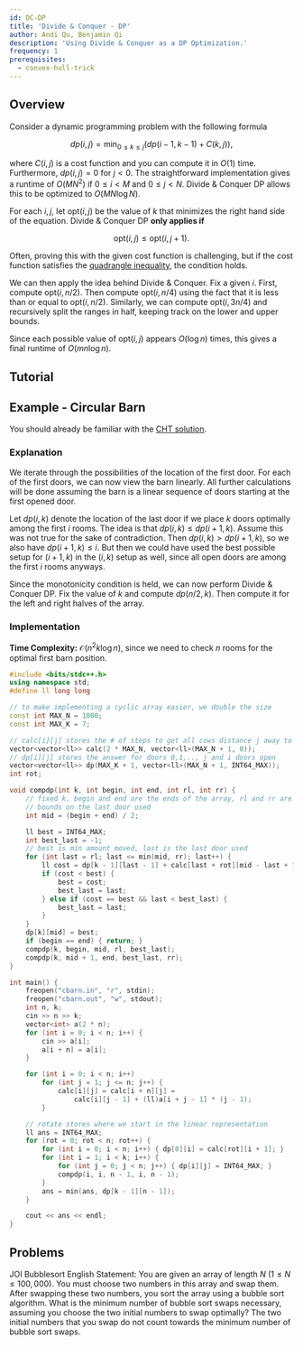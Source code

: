 ```yaml
---
id: DC-DP
title: 'Divide & Conquer - DP'
author: Andi Qu, Benjamin Qi
description: 'Using Divide & Conquer as a DP Optimization.'
frequency: 1
prerequisites:
  - convex-hull-trick
---
```


## Overview

Consider a dynamic programming problem with the following formula

$$
dp(i,j) = \min_{0\leq k \leq j} ( dp(i-1, k-1) + C(k,j)),
$$

where $C(i,j)$ is a cost function and you can compute it in $O(1)$ time. Furthermore, $dp(i,j) =0$ for $j<0$. The straightforward implementation gives a runtime of $O(MN^2)$ if $0\leq i <  M$ and $0\leq j < N$. Divide & Conquer DP allows this to be optimized to $O(M N \log N)$.

For each $i,j$, let $\text{opt}(i,j)$ be the value of $k$ that minimizes the right hand side of the equation. Divide & Conquer DP **only applies if**

$$
\text{opt}(i,j) \leq \text{opt}(i,j+1).
$$

Often, proving this with the given cost function is challenging, but if the cost function satisfies the [quadrangle inequality](https://codeforces.com/blog/entry/86306), the condition holds.

We can then apply the idea behind Divide & Conquer. Fix a given $i$. First, compute $\text{opt}(i,n/2)$. Then compute $\text{opt}(i, n/4)$ using the fact that it is less than or equal to $\text{opt}(i, n/2)$. Similarly, we can compute $\text{opt}(i, 3n/4)$ and recursively split the ranges in half, keeping track on the lower and upper bounds.

Since each possible value of $\text{opt}(i, j)$ appears $O(\log n)$ times, this gives a final runtime of $O(mn \log n)$.

## Tutorial

<Resources>
	<Resource
		source="cp-algo"
		title="Divide and Conquer DP"
		url="dynamic_programming/divide-and-conquer-dp.html"
	/>
	<Resource
		source="Jeffrey Xiao"
		title="Divide and Conquer Optimization"
		url="https://jeffreyxiao.me/blog/divide-and-conquer-optimization"
	/>
	<Resource source="GCP" title="15.4.2 - Divide & Conquer Optimization" />
</Resources>

## Example - Circular Barn

<FocusProblem problem="dnc_sample" />

You should already be familiar with the [CHT solution](/plat/convex-hull-trick#problems).

### Explanation

We iterate through the possibilities of the location of the first door.
For each of the first doors, we can now view the barn linearly.
All further calculations will be done assuming the barn is a linear sequence of doors starting at the first opened door.

Let $dp(i,k)$ denote the location of the last door if we place $k$ doors optimally among the first $i$ rooms.
The idea is that $dp(i,k) \leq dp(i+1, k)$.
Assume this was not true for the sake of contradiction.
Then $dp(i,k) > dp(i+1,k)$, so we also have $dp(i+1,k) \leq i$.
But then we could have used the best possible setup for $(i+1,k)$ in the $(i,k)$ setup as well, since all open doors are among the first $i$ rooms anyways.

Since the monotonicity condition is held, we can now perform Divide & Conquer DP.
Fix the value of $k$ and compute $dp(n/2, k)$.
Then compute it for the left and right halves of the array.

### Implementation

**Time Complexity:** $\mathcal{O}(n^2 k \log n)$, since we need to check $n$ rooms for the optimal first barn position.

<LanguageSection>
<CPPSection>

```cpp
#include <bits/stdc++.h>
using namespace std;
#define ll long long

// to make implementing a cyclic array easier, we double the size
const int MAX_N = 1000;
const int MAX_K = 7;

// calc[i][j] stores the # of steps to get all cows distance j away to door i
vector<vector<ll>> calc(2 * MAX_N, vector<ll>(MAX_N + 1, 0));
// dp[i][j] stores the answer for doors 0,1,.., j and i doors open
vector<vector<ll>> dp(MAX_K + 1, vector<ll>(MAX_N + 1, INT64_MAX));
int rot;

void compdp(int k, int begin, int end, int rl, int rr) {
	// fixed k, begin and end are the ends of the array, rl and rr are the
	// bounds on the last door used
	int mid = (begin + end) / 2;

	ll best = INT64_MAX;
	int best_last = -1;
	// best is min amount moved, last is the last door used
	for (int last = rl; last <= min(mid, rr); last++) {
		ll cost = dp[k - 1][last - 1] + calc[last + rot][mid - last + 1];
		if (cost < best) {
			best = cost;
			best_last = last;
		} else if (cost == best && last < best_last) {
			best_last = last;
		}
	}
	dp[k][mid] = best;
	if (begin == end) { return; }
	compdp(k, begin, mid, rl, best_last);
	compdp(k, mid + 1, end, best_last, rr);
}

int main() {
	freopen("cbarn.in", "r", stdin);
	freopen("cbarn.out", "w", stdout);
	int n, k;
	cin >> n >> k;
	vector<int> a(2 * n);
	for (int i = 0; i < n; i++) {
		cin >> a[i];
		a[i + n] = a[i];
	}

	for (int i = 0; i < n; i++)
		for (int j = 1; j <= n; j++) {
			calc[i][j] = calc[i + n][j] =
			    calc[i][j - 1] + (ll)a[i + j - 1] * (j - 1);
		}

	// rotate stores where we start in the linear representation
	ll ans = INT64_MAX;
	for (rot = 0; rot < n; rot++) {
		for (int i = 0; i < n; i++) { dp[0][i] = calc[rot][i + 1]; }
		for (int i = 1; i < k; i++) {
			for (int j = 0; j < n; j++) { dp[i][j] = INT64_MAX; }
			compdp(i, i, n - 1, i, n - 1);
		}
		ans = min(ans, dp[k - 1][n - 1]);
	}

	cout << ans << endl;
}
```

</CPPSection>
</LanguageSection>

## Problems

<Problems problems="dnc_general" />

JOI Bubblesort English Statement: You are given an array of length $N$
$(1 \le N \le 100,000)$. You must choose two numbers in this array and swap
them. After swapping these two numbers, you sort the array using a bubble sort
algorithm. What is the minimum number of bubble sort swaps necessary, assuming
you choose the two initial numbers to swap optimally? The two initial numbers
that you swap do not count towards the minimum number of bubble sort swaps.

<!-- <Info title="Pro Tip">

There are [plenty](https://github.com/bqi343/USACO/blob/master/Contests/USACO%20Links/Division-Specific/Platinum.md)
Platinum DP problems that are not covered by this guide.
We recommend that you work through these on your own.

</Info> -->
